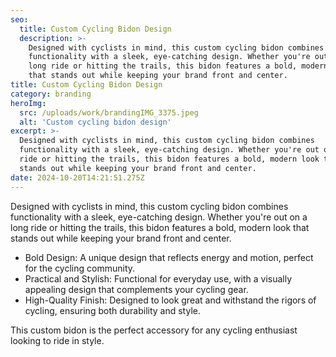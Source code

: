 ```yaml
---
seo:
  title: Custom Cycling Bidon Design
  description: >-
    Designed with cyclists in mind, this custom cycling bidon combines
    functionality with a sleek, eye-catching design. Whether you're out on a
    long ride or hitting the trails, this bidon features a bold, modern look
    that stands out while keeping your brand front and center.
title: Custom Cycling Bidon Design
category: branding
heroImg: 
  src: /uploads/work/brandingIMG_3375.jpeg
  alt: 'Custom cycling bidon design'
excerpt: >-
  Designed with cyclists in mind, this custom cycling bidon combines
  functionality with a sleek, eye-catching design. Whether you're out on a long
  ride or hitting the trails, this bidon features a bold, modern look that
  stands out while keeping your brand front and center.
date: 2024-10-20T14:21:51.275Z
---
```


Designed with cyclists in mind, this custom cycling bidon combines functionality with a sleek, eye-catching design. Whether you're out on a long ride or hitting the trails, this bidon features a bold, modern look that stands out while keeping your brand front and center.

- Bold Design: A unique design that reflects energy and motion, perfect for the cycling community.
- Practical and Stylish: Functional for everyday use, with a visually appealing design that complements your cycling gear.
- High-Quality Finish: Designed to look great and withstand the rigors of cycling, ensuring both durability and style.

This custom bidon is the perfect accessory for any cycling enthusiast looking to ride in style.
